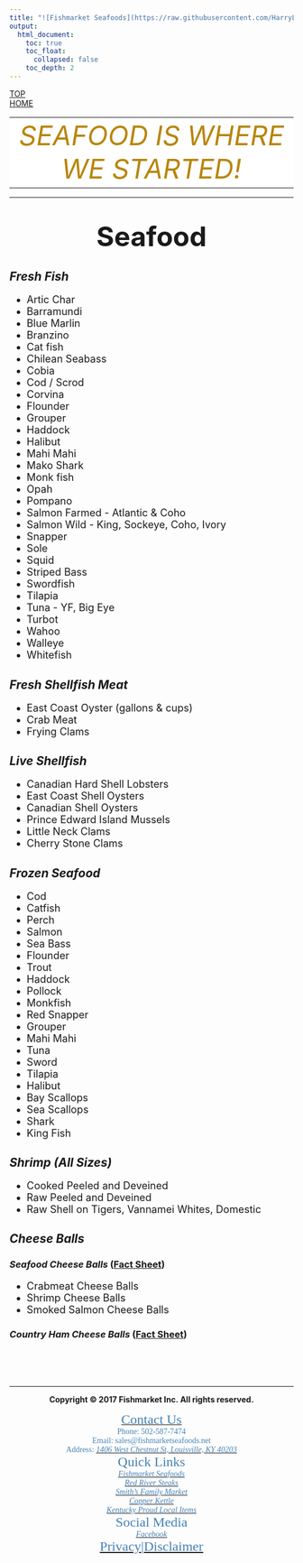 ```yaml
---
title: "![Fishmarket Seafoods](https://raw.githubusercontent.com/HarryLu95/Fish-Market-Website/master/Logo_Fishmarket_Seafoods.jpg)"
output: 
  html_document:
    toc: true
    toc_float: 
      collapsed: false
    toc_depth: 2
---
```

<style>
img {
  width: 200px;
}
</style>

<div id="backtop"><a href="#">TOP</a></div>
<div id="backhome"><a href="index.html">HOME</a></div>

<table style="margin-left:auto; margin-right:auto; width:100%">
<tr style="text-align:center; vertical-align:bottom">
<td bgcolor=white>
<font color=DarkGoldenrod size=7>*SEAFOOD IS WHERE WE STARTED!*</font>
</td>
</tr>
</table>

---

<!--Seafood--------------------------------------------------------------->
<h1 style="text-align:center"><font size=7>**Seafood**</font></h1>

<!--Seafood - Fresh Fish-------------------------------------------------->
<h2>*Fresh Fish*</h2>
<font size=4><div class="two-column">

- Artic Char
- Barramundi
- Blue Marlin
- Branzino
- Cat fish
- Chilean Seabass
- Cobia
- Cod / Scrod
- Corvina
- Flounder
- Grouper
- Haddock
- Halibut
- Mahi Mahi
- Mako Shark
- Monk fish
- Opah
- Pompano
- Salmon Farmed - Atlantic & Coho
- Salmon Wild - King, Sockeye, Coho, Ivory
- Snapper
- Sole
- Squid
- Striped Bass
- Swordfish
- Tilapia
- Tuna - YF, Big Eye
- Turbot
- Wahoo
- Walleye
- Whitefish

</div></font>

<!--Seafood - Fresh Shellfish Meat---------------------------------------->
<h2>*Fresh Shellfish Meat*</h2>
<font size=4><div class="two-column">

- East Coast Oyster (gallons & cups)
- Crab Meat
- Frying Clams

</div></font>

<!--Seafood - Live Shellfish---------------------------------------------->
<h2>*Live Shellfish*</h2>
<font size=4><div class="two-column">

- Canadian Hard Shell Lobsters
- East Coast Shell Oysters
- Canadian Shell Oysters
- Prince Edward Island Mussels
- Little Neck Clams
- Cherry Stone Clams

</div></font>

<!--Seafood - Frozen Seafood---------------------------------------------->
<h2>*Frozen Seafood*</h2>
<font size=4><div class="three-column">

- Cod
- Catfish
- Perch
- Salmon
- Sea Bass
- Flounder
- Trout
- Haddock
- Pollock
- Monkfish
- Red Snapper
- Grouper
- Mahi Mahi
- Tuna
- Sword
- Tilapia
- Halibut
- Bay Scallops
- Sea Scallops
- Shark
- King Fish

</div></font>

<!--Seafood - Shrimp (All Sizes)------------------------------------------>
<h2>*Shrimp (All Sizes)*</h2>
<font size=4><div class="two-column">

- Cooked Peeled and Deveined
- Raw Peeled and Deveined
- Raw Shell on Tigers, Vannamei Whites, Domestic

</div></font>

<!--Seafood - Cheese Balls------------------------------------------------>
<h2>*Cheese Balls*</h2>
<h3>*Seafood Cheese Balls* ([Fact Sheet][FS_SeafoodCB])</h3>
<font size=4><div class="two-column">

- Crabmeat Cheese Balls
- Shrimp Cheese Balls
- Smoked Salmon Cheese Balls

[FS_SeafoodCB]: FactSheet_SeafoodCheeseBalls.html

</div></font>

<h3>*Country Ham Cheese Balls* ([Fact Sheet][FS_HamCB])</h3>
[FS_HamCB]: FactSheet_CountryHamCheeseBalls.html

<br>
<br>
<br>

---

<footer>

<center>**Copyright &copy; 2017 Fishmarket Inc. All rights reserved.**</center>

<font face="Calibri" color=SteelBlue>

<div class="footer_contact"><center>
[<font color=SteelBlue size=5>Contact Us</font>](Contact.html)  
Phone: 502-587-7474  
Email: sales@fishmarketseafoods.net  
Address: [<font color=SteelBlue>*1406 West Chestnut St, Louisville, KY 40203*</font>](https://www.google.com/maps/place/1406+W+Chestnut+St,+Louisville,+KY+40203)
</center></div>

<div class="footer_quicklink"><center>
<font color=SteelBlue size=5>Quick Links</font>  
[<font color=SteelBlue>*Fishmarket Seafoods*</font>](Brand_FishmarketSeafoods.html)  
[<font color=SteelBlue>*Red River Steaks*</font>](Brand_RedRiverSteaks.html)  
[<font color=SteelBlue>*Smith's Family Market*</font>](Brand_SmithFamilyMarket.html)  
[<font color=SteelBlue>*Copper Kettle*</font>](Brand_CopperKettle.html)  
[<font color=SteelBlue>*Kentucky Proud Local Items*</font>](Splty_KentuckyProud.html)
</center></div>

<div class="footer_social_privacy"><center>
<font color=SteelBlue size=5>Social Media</font>  
<i class="fa fa-facebook-official" aria-hidden="true"> [<font color=SteelBlue>Facebook</font>](https://www.facebook.com/FishmarketInc/)</i>  
<font color=SteelBlue size=5>[<font color=SteelBlue>Privacy</font>](Privacy.html)|[<font color=SteelBlue>Disclaimer</font>](Disclaimer.html)</font>
</center></div>

</font>

</footer>